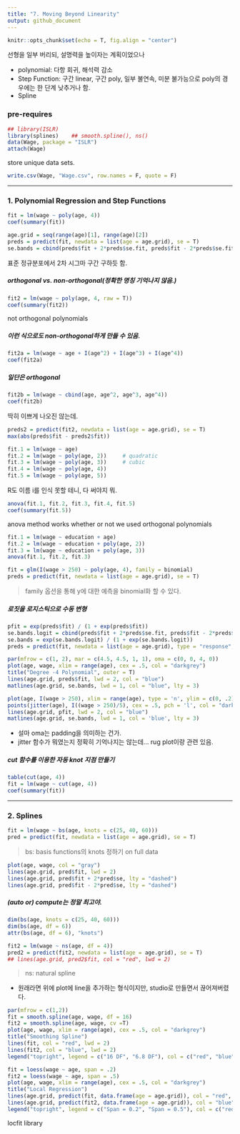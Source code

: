 ```yaml
---
title: "7. Moving Beyond Linearity"
output: github_document
---
```


```r
knitr::opts_chunk$set(echo = T, fig.align = "center")
```

선형을 일부 버리되, 설명력을 높이자는 계획이었으나

- polynomial: 다항 회귀, 해석력 감소
- Step Function: 구간 linear, 구간 poly, 일부 불연속, 미분 불가능으로 poly의 경우에는 한 단계 낮추거나 함.
- Spline

### pre-requires
```r
## library(ISLR)
library(splines)    ## smooth.spline(), ns()
data(Wage, package = "ISLR")
attach(Wage)
```

store unique data sets.
```r
write.csv(Wage, "Wage.csv", row.names = F, quote = F)
```

---

### 1. Polynomial Regression and Step Functions

```r
fit = lm(wage ~ poly(age, 4))
coef(summary(fit))
```

```r
age.grid = seq(range(age)[1], range(age)[2])
preds = predict(fit, newdata = list(age = age.grid), se = T)
se.bands = cbind(preds$fit + 2*preds$se.fit, preds$fit - 2*preds$se.fit)
```
표준 정규분포에서 2차 시그마 구간 구하듯 함.

##### orthogonal vs. non-orthogonal(정확한 명칭 기억나지 않음.)
```r
fit2 = lm(wage ~ poly(age, 4, raw = T))
coef(summary(fit2))
```
not orthogonal polynomials

##### 이런 식으로도 non-orthogonal하게 만들 수 있음.
```r
fit2a = lm(wage ~ age + I(age^2) + I(age^3) + I(age^4))
coef(fit2a)
```

##### 일단은 orthogonal
```r
fit2b = lm(wage ~ cbind(age, age^2, age^3, age^4))
coef(fit2b)
```
딱히 이쁘게 나오진 않는데.

```r
preds2 = predict(fit2, newdata = list(age = age.grid), se = T)
max(abs(preds$fit - preds2$fit))
```

```r
fit.1 = lm(wage ~ age)
fit.2 = lm(wage ~ poly(age, 2))     # quadratic
fit.3 = lm(wage ~ poly(age, 3))     # cubic
fit.4 = lm(wage ~ poly(age, 4))
fit.5 = lm(wage ~ poly(age, 5))
```
R도 이름 i를 인식 못할 테니, 다 써야지 뭐.

```r
anova(fit.1, fit.2, fit.3, fit.4, fit.5)
coef(summary(fit.5))
```
anova method works whether or not we used orthogonal polynomials

```r
fit.1 = lm(wage ~ education + age)
fit.2 = lm(wage ~ education + poly(age, 2))
fit.3 = lm(wage ~ education + poly(age, 3))
anova(fit.1, fit.2, fit.3)
```

```r
fit = glm(I(wage > 250) ~ poly(age, 4), family = binomial)
preds = predict(fit, newdata = list(age = age.grid), se = T)
```
> family 옵션을 통해 y에 대한 예측을 binomial화 할 수 있다.

##### 로짓을 로지스틱으로 수동 변형
```r
pfit = exp(preds$fit) / (1 + exp(preds$fit))
se.bands.logit = cbind(preds$fit + 2*preds$se.fit, preds$fit - 2*preds$se.fit)
se.bands = exp(se.bands.logit) / (1 + exp(se.bands.logit))
preds = predict(fit, newdata = list(age = age.grid), type = "response", se = T)
```

```r
par(mfrow = c(1, 2), mar = c(4.5, 4.5, 1, 1), oma = c(0, 0, 4, 0))
plot(age, wage, xlim = range(age), cex = .5, col = "darkgrey")
title("Degree -4 Polynomial", outer = T)
lines(age.grid, preds$fit, lwd = 2, col = "blue")
matlines(age.grid, se.bands, lwd = 1, col = "blue", lty = 3)

plot(age, I(wage > 250), xlim = range(age), type = 'n', ylim = c(0, .2))
points(jitter(age), I((wage > 250)/5), cex = .5, pch = 'l', col = "darkgrey")
lines(age.grid, pfit, lwd = 2, col = "blue")
matlines(age.grid, se.bands, lwd = 1, col = 'blue', lty = 3)
```

- 설마 oma는 padding을 의미하는 건가.
- jitter 함수가 뭐였는지 정확히 기억나지는 않는데... rug plot이랑 관련 있음.

##### cut 함수를 이용한 자동 knot 지점 만들기
```r
table(cut(age, 4))
fit = lm(wage ~ cut(age, 4))
coef(summary(fit))
```

---

### 2. Splines

```r
fit = lm(wage ~ bs(age, knots = c(25, 40, 60)))
pred = predict(fit, newdata = list(age = age.grid), se = T)
```
> bs: basis functions의 knots 정하기 on full data

```r
plot(age, wage, col = "gray")
lines(age.grid, pred$fit, lwd = 2)
lines(age.grid, pred$fit + 2*pred$se, lty = "dashed")
lines(age.grid, pred$fit - 2*pred$se, lty = "dashed")
```

##### (auto or) compute는 정말 최고야.
```r
dim(bs(age, knots = c(25, 40, 60)))
dim(bs(age, df = 6))
attr(bs(age, df = 6), "knots")
```

```r
fit2 = lm(wage ~ ns(age, df = 4))
pred2 = predict(fit2, newdata = list(age = age.grid), se = T)
## lines(age.grid, pred2$fit, col = "red", lwd = 2)
```
> ns: natural spline

- 원래라면 위에 plot에 line을 추가하는 형식이지만, studio로 만들면서 끊어져버렸다.

```r
par(mfrow = c(1,2))
fit = smooth.spline(age, wage, df = 16)
fit2 = smooth.spline(age, wage, cv =T)
plot(age, wage, xlim = range(age), cex = .5, col = "darkgrey")
title("Smoothing Spline")
lines(fit, col = "red", lwd = 2)
lines(fit2, col = "blue", lwd = 2)
legend("topright", legend = c("16 DF", "6.8 DF"), col = c("red", "blue"), lty = 1, lwd = 2, cex = .8)

fit = loess(wage ~ age, span = .2)
fit2 = loess(wage ~ age, span = .5)
plot(age, wage, xlim = range(age), cex = .5, col = "darkgrey")
title("Local Regression")
lines(age.grid, predict(fit, data.frame(age = age.grid)), col = "red", lwd = 2)
lines(age.grid, predict(fit2, data.frame(age = age.grid)), col = "blue", lwd = 2)
legend("topright", legend = c("Span = 0.2", "Span = 0.5"), col = c("red", "blue"), lty = 1, lwd = 2, cex = .8)
```
locfit library
